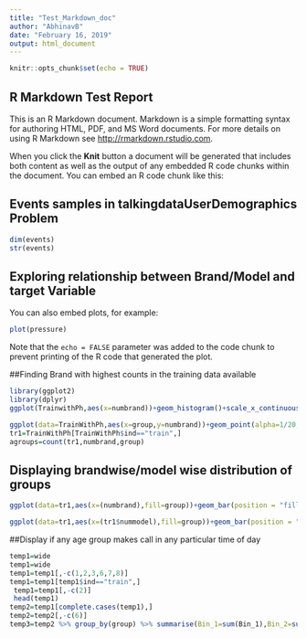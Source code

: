 ```yaml
---
title: "Test_Markdown_doc"
author: "AbhinavB"
date: "February 16, 2019"
output: html_document
---
```


```r
knitr::opts_chunk$set(echo = TRUE)
```

## R Markdown Test Report

This is an R Markdown document. Markdown is a simple formatting syntax for authoring HTML, PDF, and MS Word documents. For more details on using R Markdown see <http://rmarkdown.rstudio.com>.

When you click the **Knit** button a document will be generated that includes both content as well as the output of any embedded R code chunks within the document. You can embed an R code chunk like this:

## Events samples in talkingdataUserDemographics Problem 
```r
dim(events)
str(events)
```

## Exploring relationship between Brand/Model and target Variable

You can also embed plots, for example:

```r
plot(pressure)
```

Note that the `echo = FALSE` parameter was added to the code chunk to prevent printing of the R code that generated the plot.

##Finding Brand with highest counts in the training data available 

```r
library(ggplot2)
library(dplyr)
ggplot(TrainwithPh,aes(x=numbrand))+geom_histogram()+scale_x_continuous(limits = c(1,120),breaks = seq(0,100,10))

ggplot(data=TrainWithPh,aes(x=group,y=numbrand))+geom_point(alpha=1/20,color='orange')
tr1=TrainWithPh[TrainWithPh$ind=="train",]
agroups=count(tr1,numbrand,group)

```

## Displaying brandwise/model wise  distribution of groups
```r
ggplot(data=tr1,aes(x=(numbrand),fill=group))+geom_bar(position = "fill",colour='black')+scale_x_continuous(breaks=function(x) unique(floor(pretty(seq(0, (max(x) + 1) * 1.1)))))

ggplot(data=tr1,aes(x=(tr1$nummodel),fill=group))+geom_bar(position = "fill")

```

##Display if any age group makes call in any particular time of day 
```r

temp1=wide
temp1=wide
temp1=temp1[,-c(1,2,3,6,7,8)]
temp1=temp1[temp1$ind=="train",]
 temp1=temp1[,-c(2)]
 head(temp1)
temp2=temp1[complete.cases(temp1),]
temp2=temp2[,-c(6)]
temp3=temp2 %>% group_by(group) %>% summarise(Bin_1=sum(Bin_1),Bin_2=sum(Bin_2),Bin_3=sum(Bin_3),Bin_4=sum(Bin_4))



```













